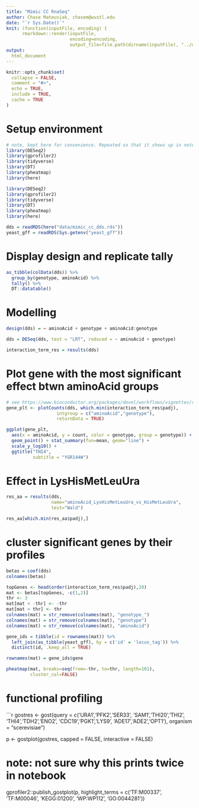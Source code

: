 ```yaml
---
title: "Mimic CC RnaSeq"
author: Chase Mateusiak, chasem@wustl.edu
date: "`r Sys.Date()`"
knit: (function(inputFile, encoding) { 
      rmarkdown::render(inputFile,
                        encoding=encoding, 
                        output_file=file.path(dirname(inputFile), "../docs", 'index.html')) })
output: 
  html_document
---
```


```r
knitr::opts_chunk$set(
  collapse = FALSE,
  comment = "#>",
  echo = TRUE,
  include = TRUE,
  cache = TRUE
)
```

# Setup environment

```r
# note, kept here for convenience. Repeated so that it shows up in notebook
library(DESeq2)
library(gprofiler2)
library(tidyverse)
library(DT)
library(pheatmap)
library(here)
```

```r
library(DESeq2)
library(gprofiler2)
library(tidyverse)
library(DT)
library(pheatmap)
library(here)

dds = readRDS(here("data/mimic_cc_dds.rds"))
yeast_gff = readRDS(Sys.getenv("yeast_gff"))
```


# Display design and replicate tally

```r
as_tibble(colData(dds)) %>%
  group_by(genotype, aminoAcid) %>%
  tally() %>%
  DT::datatable()
```

# Modelling

```r
design(dds) = ~ aminoAcid + genotype + aminoAcid:genotype

dds = DESeq(dds, test = "LRT", reduced = ~ aminoAcid + genotype)

interaction_term_res = results(dds)
```

# Plot gene with the most significant effect btwn aminoAcid groups

```r
# see https://www.bioconductor.org/packages/devel/workflows/vignettes/rnaseqGene/inst/doc/rnaseqGene.html
gene_plt <- plotCounts(dds, which.min(interaction_term_res$padj), 
                   intgroup = c("aminoAcid","genotype"), 
                   returnData = TRUE)

ggplot(gene_plt,
  aes(x = aminoAcid, y = count, color = genotype, group = genotype)) + 
  geom_point() + stat_summary(fun=mean, geom="line") +
  scale_y_log10() + 
  ggtitle("THI4",
          subtitle = "YGR144W")
```

# Effect in LysHisMetLeuUra

```r
res_aa = results(dds, 
                 name="aminoAcid_LysHisMetLeuUra_vs_HisMetLeuUra",
                 test="Wald")

res_aa[which.min(res_aa$padj),]
```

# cluster significant genes by their profiles
```r
betas = coef(dds)
colnames(betas)

topGenes <- head(order(interaction_term_res$padj),20)
mat <- betas[topGenes, -c(1,2)]
thr <- 3 
mat[mat < -thr] <- -thr
mat[mat > thr] <- thr
colnames(mat) = str_remove(colnames(mat), "genotype_")
colnames(mat) = str_remove(colnames(mat), "genotype")
colnames(mat) = str_remove(colnames(mat), "aminoAcid")

gene_ids = tibble(id = rownames(mat)) %>%
  left_join(as_tibble(yeast_gff), by = c('id' = 'locus_tag')) %>%
  distinct(id, .keep_all = TRUE)

rownames(mat) = gene_ids$gene

pheatmap(mat, breaks=seq(from=-thr, to=thr, length=101),
         cluster_col=FALSE)
```

# functional profiling

```r
gostres <- gost(query = c('URA1','PFK2','SER33',
                          'SAM1','THI20','THI2',
                          'THI4','TDH2','ENO2',
                          'CDC19','PGK1','LYS9',
                          'ADE17','ADE2','OPT1'),
                organism = "scerevisiae")

p <- gostplot(gostres, capped = FALSE, interactive = FALSE)

# note: not sure why this prints twice in notebook
gprofiler2::publish_gostplot(p,
                             highlight_terms = c('TF:M00337',
                                                 'TF:M00046',
                                                  'KEGG:01200',
                                                  'WP:WP112',
                                                  'GO:0044281'))

